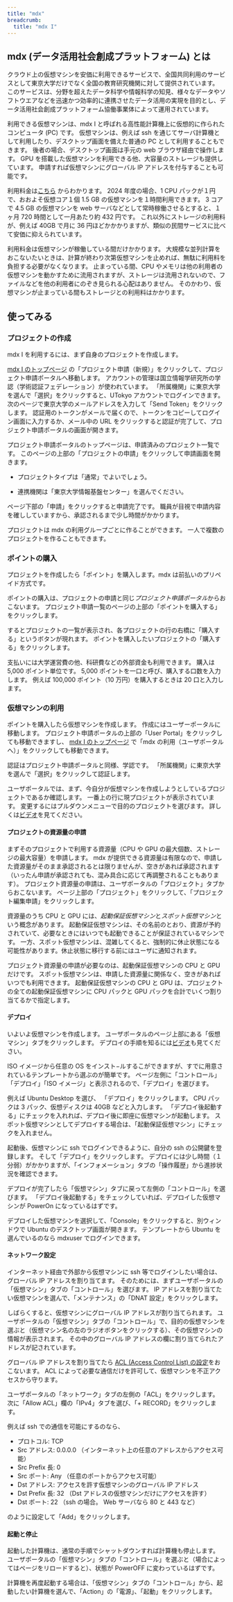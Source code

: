 ```yaml
---
title: "mdx"
breadcrumb:
  title: "mdx I"
---
```


## mdx (データ活用社会創成プラットフォーム) とは

クラウド上の仮想マシンを安価に利用できるサービスで、全国共同利用のサービスとして東京大学だけでなく全国の教育研究機関に対して提供されています。
このサービスは、分野を超えたデータ科学や情報科学の知見、様々なデータやソフトウエアなどを迅速かつ効率的に連携させたデータ活用の実現を目的とし、データ活用社会創成プラットフォーム協働事業体によって運用されています。

利用できる仮想マシンは、mdx I と呼ばれる高性能計算機上に仮想的に作られたコンピュータ (PC) です。
仮想マシンは、例えば ssh を通じてサーバ計算機として利用したり、デスクトップ画面を備えた普通の PC として利用することもできます。
後者の場合、デスクトップ画面は手元の web ブラウザ経由で操作します。
GPU を搭載した仮想マシンを利用できる他、大容量のストレージも提供しています。
申請すれば仮想マシンにグローバル IP アドレスを付与することも可能です。

利用料金は[こちら](https://mdx.jp/mdx1/p/guide/charge) からわかります。
2024 年度の場合、1 CPU パックが１円で、おおよそ仮想コア１個 1.5 GB の仮想マシンを１時間利用できます。
3 コアで 4.5 GB の仮想マシンを web サーバなどとして常時稼働させるとすると、１ヶ月 720 時間として一月あたり約 432 円です。
これ以外にストレージの利用料が、例えば 40GB で月に 36 円ほどかかかりますが、類似の民間サービスに比べて安価に抑えられています。

利用料金は仮想マシンが稼働している間だけかかります。
大規模な並列計算をおこないたいときは、計算が終わり次第仮想マシンを止めれば、無駄に利用料を負担する必要がなくなります。
止まっている間、CPU やメモリは他の利用者の仮想マシンを動かすために流用されますが、ストレージは流用されないので、ファイルなどを他の利用者にのぞき見られる心配はありません。
そのかわり、仮想マシンが止まっている間もストレージとの利用料はかかります。

## 使ってみる

### プロジェクトの作成

mdx I を利用するには、まず自身のプロジェクトを作成します。

[mdx I のトップページ](https://mdx.jp/mdx1) の「プロジェクト申請（新規）」をクリックして、プロジェクト申請ポータルへ移動します。
アカウントの管理は国立情報学研究所の学認（学術認証フェデレーション）が使われています。
「所属機関」に東京大学を選んで「選択」をクリックすると、UTokyo アカウントでログインできます。
次のページで東京大学のメールアドレスを入力して「Send Token」をクリックします。
認証用のトークンがメールで届くので、トークンをコピーしてログイン画面に入力するか、メール中の URL
をクリックすると認証が完了して、プロジェクト申請ポータルの画面が開きます。

プロジェクト申請ポータルのトップページは、申請済みのプロジェクト一覧です。
このページの上部の「プロジェクトの申請」をクリックして申請画面を開きます。

- プロジェクトタイプは「通常」でよいでしょう。

- 連携機関は「東京大学情報基盤センター」を選んでください。

ページ下部の「申請」をクリックすると申請完了です。
職員が目視で申請内容を確ししていますから、承認されるまで少し時間がかかります。

プロジェクトは mdx の利用グループごとに作ることができます。
一人で複数のプロジェクトを作ることもできます。


### ポイントの購入

プロジェクトを作成したら「ポイント」を購入します。mdx は前払いのプリペイド方式です。

ポイントの購入は、プロジェクトの申請と同じ*プロジェクト申請ポータル*からおこないます。
プロジェクト申請一覧のページの上部の「ポイントを購入する」をクリックします。

するとプロジェクトの一覧が表示され、各プロジェクトの行の右橋に「購入する」というボタンが現れます。
ポイントを購入したいプロジェクトの「購入する」をクリックします。

支払いには大学運営費の他、科研費などの外部資金も利用できます。
購入は 5,000 ポイント単位です。
5,000 ポイントを一口と呼び、購入する口数を入力します。
例えば 100,000 ポイント（10 万円）を購入するときは 20 口と入力します。

### 仮想マシンの利用

ポイントを購入したら仮想マシンを作成します。
作成にはユーザーポータルに移動します。
プロジェクト申請ポータルの上部の「User Portal」をクリックしても移動できますし、
[mdx I のトップページ](https://mdx.jp/mdx1) で「mdx の利用（ユーザポータルへ）」をクリックしても移動できます。

認証はプロジェクト申請ポータルと同様、学認です。
「所属機関」に東京大学を選んで「選択」をクリックして認証します。

ユーザポータルでは、まず、今自分が仮想マシンを作成しようとしているプロジェクトであるか確認します。
一番上の行に現プロジェクトが表示されています。
変更するにはプルダウンメニューで目的のプロジェクトを選びます。
詳しくは[ビデオ](https://www.youtube.com/watch?v=n98Z4tEt3kw)を見てください。

#### プロジェクトの資源量の申請

まずそのプロジェクトで利用する資源量（CPU や GPU の最大個数、ストレージの最大容量）を申請します。
mdx が提供できる資源量は有限なので、申請した資源量がそのまま承認されるとは限りませんが、空きがあれば承認されます（いったん申請が承認されても、混み具合に応じて再調整されることもあります）。
プロジェクト資源量の申請は、ユーザポータルの「プロジェクト」タブからおこないます。
ページ上部の「プロジェクト」をクリックして、「プロジェクト編集申請」をクリックします。

資源量のうち CPU と GPU には、*起動保証仮想マシン*と*スポット仮想マシン*という概念があります。
起動保証仮想マシンは、その名前のとおり、資源が予約されていて、必要なときにはいつでも起動できることが保証されているマシンです。
一方、スポット仮想マシンは、混雑してくると、強制的に休止状態になる可能性があります。休止状態に移行する前にはユーザに通知されます。

プロジェクト資源量の申請が必要なのは、起動保証仮想マシンの CPU と GPU だけです。
スポット仮想マシンは、申請した資源量に関係なく、空きがあればいつでも利用できます。
起動保証仮想マシンの CPU と GPU は、プロジェクトの全ての起動保証仮想マシンに CPU パックと GPU パックを合計でいくつ割り当てるかで指定します。

#### デプロイ

いよいよ仮想マシンを作成します。
ユーザポータルのページ上部にある「仮想マシン」タブをクリックします。
デプロイの手順を知るには[ビデオ](https://www.youtube.com/watch?v=hsvBUTtz7TM)も見てください。

ISO イメージから任意の OS をインスト−ルするこができますが、すでに用意されているテンプレートから選ぶのが簡単です。
ページ左側に「コントロール」「デプロイ」「ISO イメージ」と表示されるので、「デプロイ」を選びます。

例えば Ubuntu Desktop を選び、 「デプロイ」をクリックします。
CPU パックは 3 パック、仮想ディスクは 40GB などと入力します。
「デプロイ後起動する」にチェックを入れれば、デプロイ後に即座に仮想マシンが起動します。
スポット仮想マシンとしてデプロイする場合は、「起動保証仮想マシン」にチェックを入れません。

起動後、仮想マシンに ssh でログインできるように、自分の ssh の公開鍵を登録します。
そして「デプロイ」をクリックします。
デプロイには少し時間（１分弱）がかかりますが、「インフォメーション」タブの「操作履歴」から進捗状況を確認できます。

デプロイが完了したら「仮想マシン」タブに戻って左側の「コントロール」を選びます。
「デプロイ後起動する」をチェックしていれば、デプロイした仮想マシンが PowerOn になっているはずです。

デプロイした仮想マシンを選択して、「Console」をクリックすると、別ウィンドウで Ubuntu のデスクトップ画面が開きます。
テンプレートから Ubuntu を選んでいるのなら mdxuser でログインできます。

#### ネットワーク設定

インターネット経由で外部から仮想マシンに ssh 等でログインしたい場合は、グローバル IP アドレスを割り当てます。
そのためには、まずユーザポータルの「仮想マシン」タブの「コントロール」を選びます。
IP アドレスを割り当てたい仮想マシンを選んで、「メンテナンス」の「DNAT 設定」をクリックします。

しばらくすると、仮想マシンにグローバル IP アドレスが割り当てられます。
ユーザポータルの「仮想マシン」タブの「コントロール」で、目的の仮想マシンを選ぶと（仮想マシン名の左のラジオボタンをクリックする）、その仮想マシンの情報が表示されます。
その中のグローバル IP アドレスの欄に割り当てられたアドレスが記されています。

グローバル IP アドレスを割り当てたら [ACL (Access Control List) の設定](https://docs.mdx.jp/ja/index.html#network-acl
)をおこないます。
ACL によって必要な通信だけを許可して、仮想マシンを不正アクセスから守ります。

ユーザポータルの「ネットワーク」タブの左側の「ACL」をクリックします。
次に「Allow ACL」欄の「IPv4」タブを選び、「+ RECORD」をクリックします。

例えば ssh での通信を可能にするのなら、

- プロトコル: TCP
- Src アドレス: 0.0.0.0  （インターネット上の任意のアドレスからアクセス可能）
- Src Prefix 長: 0
- Src ポート: Any  （任意のポートからアクセス可能）
- Dst アドレス: アクセスを許す仮想マシンのグローバル IP アドレス
- Dst Prefix 長: 32  （Dst アドレスの仮想マシンだけにアクセスを許す）
- Dst ポート: 22  （ssh の場合。 Web サーバなら 80 と 443 など）

のように設定して「Add」をクリックします。

#### 起動と停止

起動した計算機は、通常の手順でシャットダウンすれば計算機も停止します。
ユーザポータルの「仮想マシン」タブの「コントロール」を選ぶと（場合によってはページをリロードすると）、状態が PowerOFF に変わっているはずです。

計算機を再度起動する場合は、「仮想マシン」タブの「コントロール」から、起動したい計算機を選んで、「Action」の「電源」、「起動」をクリックします。
